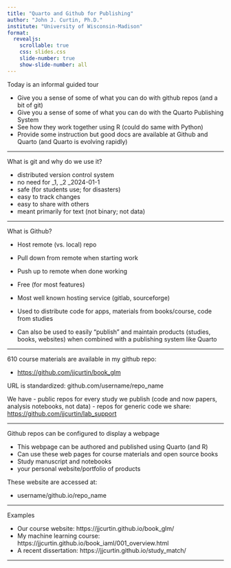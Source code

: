 ```yaml
--- 
title: "Quarto and Github for Publishing"
author: "John J. Curtin, Ph.D."
institute: "University of Wisconsin-Madison"
format: 
  revealjs:
    scrollable: true
    css: slides.css
    slide-number: true
    show-slide-number: all 
--- 
```


Today is an informal guided tour

- Give you a sense of some of what you can do with github repos (and a bit of git)
- Give you a sense of some of what you can do with the Quarto Publishing System
- See how they work together using R (could do same with Python)
- Provide some instruction but good docs are available at Github and Quarto (and Quarto is evolving rapidly)

-----

What is git and why do we use it?

- distributed version control system
- no need for _1, _2 _2024-01-1
- safe (for students use; for disasters)
- easy to track changes
- easy to share with others
- meant primarily for text (not binary; not data) 

-----


What is Github?

- Host remote (vs. local) repo
- Pull down from remote when starting work
- Push up to remote when done working
- Free (for most features)
- Most well known hosting service (gitlab, sourceforge)
- Used to distribute code for apps, materials from books/course, code from studies

- Can also be used to easily "publish" and maintain products (studies, books, websites) when combined with a publishing system like Quarto

-----

610 course materials are available in my github repo: 

- [https://github.com/jjcurtin/book_glm](https://github.com/jjcurtin/book_glm)


URL is standardized:  github.com/username/repo_name

We have 
  - public repos for every study we publish (code and now papers, analysis notebooks, not data)
  - repos for generic code we share: [https://github.com/jjcurtin/lab_support](https://github.com/jjcurtin/lab_support)

-----

Github repos can be configured to display a webpage

  - This webpage can be authored and published using Quarto (and R)
  - Can use these web pages for course materials and open source books
  - Study manuscript and notebooks
  - your personal website/portfolio of products
  
These website are accessed at:

  - username/github.io/repo_name

-----

Examples

- Our course website: https://jjcurtin.github.io/book_glm/
- My machine learning course:  https://jjcurtin.github.io/book_iaml/001_overview.html
- A recent dissertation: https://jjcurtin.github.io/study_match/

-----

